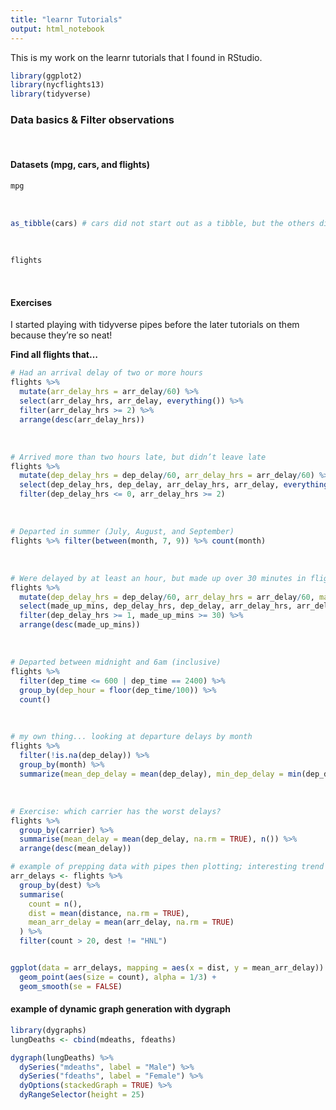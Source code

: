 ```yaml
---
title: "learnr Tutorials"
output: html_notebook
---
```


This is my work on the learnr tutorials that I found in RStudio. 

```r
library(ggplot2)
library(nycflights13)
library(tidyverse)
```

### Data basics & Filter observations

\ 

#### Datasets (mpg, cars, and flights)

```r
mpg
```
\ 

```r
as_tibble(cars) # cars did not start out as a tibble, but the others did
```
\ 

```r
flights
```

\ 

#### Exercises

I started playing with tidyverse pipes before the later tutorials on them because they're so neat!

**Find all flights that...**

```r
# Had an arrival delay of two or more hours
flights %>% 
  mutate(arr_delay_hrs = arr_delay/60) %>% 
  select(arr_delay_hrs, arr_delay, everything()) %>% 
  filter(arr_delay_hrs >= 2) %>% 
  arrange(desc(arr_delay_hrs))

```
\ 

```r
# Arrived more than two hours late, but didn’t leave late
flights %>%
  mutate(dep_delay_hrs = dep_delay/60, arr_delay_hrs = arr_delay/60) %>%
  select(dep_delay_hrs, dep_delay, arr_delay_hrs, arr_delay, everything()) %>%
  filter(dep_delay_hrs <= 0, arr_delay_hrs >= 2)

```
\ 

```r
# Departed in summer (July, August, and September)
flights %>% filter(between(month, 7, 9)) %>% count(month)

```
\ 

```r
# Were delayed by at least an hour, but made up over 30 minutes in flight
flights %>%
  mutate(dep_delay_hrs = dep_delay/60, arr_delay_hrs = arr_delay/60, made_up_mins = dep_delay-arr_delay) %>%
  select(made_up_mins, dep_delay_hrs, dep_delay, arr_delay_hrs, arr_delay, everything()) %>%
  filter(dep_delay_hrs >= 1, made_up_mins >= 30) %>%
  arrange(desc(made_up_mins))

```
\ 

```r
# Departed between midnight and 6am (inclusive)
flights %>% 
  filter(dep_time <= 600 | dep_time == 2400) %>% 
  group_by(dep_hour = floor(dep_time/100)) %>%
  count()

```
\ 

```r
# my own thing... looking at departure delays by month
flights %>% 
  filter(!is.na(dep_delay)) %>% 
  group_by(month) %>% 
  summarize(mean_dep_delay = mean(dep_delay), min_dep_delay = min(dep_delay), max_dep_delay = max(dep_delay), n())

```

\

```r
# Exercise: which carrier has the worst delays?
flights %>% 
  group_by(carrier) %>% 
  summarise(mean_delay = mean(dep_delay, na.rm = TRUE), n()) %>%
  arrange(desc(mean_delay))

```

```r
# example of prepping data with pipes then plotting; interesting trend that delays decrease with flight distance
arr_delays <- flights %>% 
  group_by(dest) %>% 
  summarise(
    count = n(),
    dist = mean(distance, na.rm = TRUE),
    mean_arr_delay = mean(arr_delay, na.rm = TRUE)
  ) %>% 
  filter(count > 20, dest != "HNL")


ggplot(data = arr_delays, mapping = aes(x = dist, y = mean_arr_delay)) +
  geom_point(aes(size = count), alpha = 1/3) +
  geom_smooth(se = FALSE)

```
#### example of dynamic graph generation with dygraph

```r
library(dygraphs)
lungDeaths <- cbind(mdeaths, fdeaths)

dygraph(lungDeaths) %>% 
  dySeries("mdeaths", label = "Male") %>%
  dySeries("fdeaths", label = "Female") %>%
  dyOptions(stackedGraph = TRUE) %>%
  dyRangeSelector(height = 25)
```

